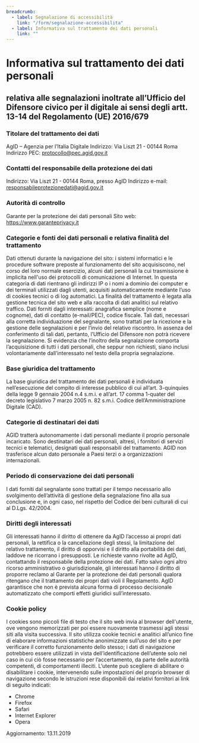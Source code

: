 ```yaml
---
breadcrumb:
  - label: Segnalazione di accessibilità
    link: "/form/segnalazione-accessibilita"
  - label: Informativa sul trattamento dei dati personali
    link: ""
---
```


# Informativa sul trattamento dei dati personali

<h2 class="h5">
  relativa alle segnalazioni inoltrate all’Ufficio del Difensore civico per il digitale ai sensi degli artt. 13-14 del Regolamento (UE) 2016/679
</h2>

### Titolare del trattamento dei dati
AgID – Agenzia per l’Italia Digitale
Indirizzo: Via Liszt 21 - 00144 Roma
Indirizzo PEC: protocollo@pec.agid.gov.it 
 
### Contatti del responsabile della protezione dei dati
Indirizzo: Via Liszt 21 - 00144 Roma, presso AgID
Indirizzo e-mail: responsabileprotezionedati@agid.gov.it 
 
### Autorità di controllo
Garante per la protezione dei dati personali
Sito web: https://www.garanteprivacy.it 
 
### Categorie e fonti dei dati personali e relativa finalità del trattamento
Dati ottenuti durante la navigazione del sito: i sistemi informatici e le procedure software preposte al funzionamento del sito acquisiscono, nel corso del loro normale esercizio, alcuni dati personali la cui trasmissione è implicita nell'uso dei protocolli di comunicazione di Internet. In questa categoria di dati rientrano gli indirizzi IP o i nomi a dominio dei computer e dei terminali utilizzati dagli utenti, acquisiti automaticamente mediante l’uso di cookies tecnici o di log automatici. La finalità del trattamento è legata alla gestione tecnica del sito web e alla raccolta di dati analitici sul relativo traffico.
Dati forniti dagli interessati: anagrafica semplice (nome e cognome), dati di contatto (e-mail/PEC), codice fiscale. Tali dati, necessari alla corretta individuazione del segnalante, sono trattati per la ricezione e la gestione delle segnalazioni e per l’invio del relativo riscontro. In assenza del conferimento di tali dati, pertanto, l’Ufficio del Difensore non potrà ricevere la segnalazione. Si evidenzia che l’inoltro della segnalazione comporta l’acquisizione di tutti i dati personali, che seppur non richiesti, siano inclusi volontariamente dall’interessato nel testo della propria segnalazione. 
 
### Base giuridica del trattamento
La base giuridica del trattamento dei dati personali è individuata nell’esecuzione del compito di interesse pubblico di cui all’art. 3-quinquies della legge 9 gennaio 2004 n.4 s.m.i. e all’art. 17 comma 1-quater del decreto legislativo 7 marzo 2005 n. 82 s.m.i. Codice dell’Amministrazione Digitale (CAD). 

### Categorie di destinatari dei dati
AGID tratterà autonomamente i dati personali mediante il proprio personale incaricato. Sono destinatari dei dati personali, altresì, i fornitori di servizi tecnici e telematici, designati quali responsabili del trattamento.
AGID non trasferisce alcun dato personale a Paesi terzi o a organizzazioni internazionali.

### Periodo di conservazione dei dati personali
I dati forniti dal segnalante sono trattati per il tempo necessario allo svolgimento dell’attività di gestione della segnalazione fino alla sua conclusione e, in ogni caso, nel rispetto del Codice dei beni culturali di cui al D.Lgs. 42/2004.

### Diritti degli interessati
Gli interessati hanno il diritto di ottenere da AgID l’accesso ai propri dati personali, la rettifica o la cancellazione degli stessi, la limitazione del relativo trattamento, il diritto di opporvisi e il diritto alla portabilità dei dati, laddove ne ricorrano i presupposti.
Le richieste vanno rivolte ad AgID, contattando il responsabile della protezione dei dati. 
Fatto salvo ogni altro ricorso amministrativo o giurisdizionale, gli interessati hanno il diritto di proporre reclamo al Garante per la protezione dei dati personali qualora ritengano che il trattamento dei propri dati violi il Regolamento.
AgID garantisce che non è prevista alcuna forma di processo decisionale automatizzato che comporti effetti giuridici sull’interessato.

### Cookie policy
I cookies sono piccoli file di testo che il sito web invia al browser dell'utente, ove vengono memorizzati per poi essere nuovamente trasmessi agli stessi siti alla visita successiva.
Il sito utilizza cookie tecnici e analitici all’unico fine di elaborare informazioni statistiche anonimizzate sull’uso del sito e per verificare il corretto funzionamento dello stesso; i dati di navigazione potrebbero essere utilizzati in vista dell’identificazione dell’utente solo nel caso in cui ciò fosse necessario per l’accertamento, da parte delle autorità competenti, di comportamenti illeciti.
L’utente può scegliere di abilitare o disabilitare i cookie, intervenendo sulle impostazioni del proprio browser di navigazione secondo le istruzioni rese disponibili dai relativi fornitori ai link di seguito indicati:  

  - Chrome
  - Firefox
  - Safari
  - Internet Explorer
  - Opera

Aggiornamento: 13.11.2019
